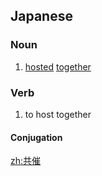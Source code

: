 ==Japanese==
{{ja-kanjitab|きょう|さい|yomi=o}}

===Noun===
{{ja-noun|きょうさい}}

# [[hosted]] [[together]]

===Verb===
{{ja-verb-suru|tr=trans|きょうさい}}

# to host together

====Conjugation====
{{ja-suru|きょうさい}}

[[zh:共催]]